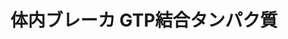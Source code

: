 ﻿---
title: "体内ブレーカ GTP結合タンパク質"
category: "生命理工学院"
vol: 35
interviewee: "上代・伊東 "
url: ""
tags: []
pdf: "35-7.pdf"
career: ""
preface: "ＧＴＰ結合タンパク質は体内のブレーカの働きをしている。その仕組みやＧＴＰの働きについて紹介している。"
---
